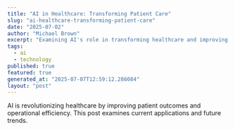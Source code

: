 ```yaml
---
title: "AI in Healthcare: Transforming Patient Care"
slug: "ai-healthcare-transforming-patient-care"
date: "2025-07-02"
author: "Michael Brown"
excerpt: "Examining AI's role in transforming healthcare and improving patient outcomes."
tags:
  - ai
  - technology
published: true
featured: true
generated_at: "2025-07-07T12:59:12.286084"
layout: "post"
---
```


AI is revolutionizing healthcare by improving patient outcomes and operational efficiency. This post examines current applications and future trends.